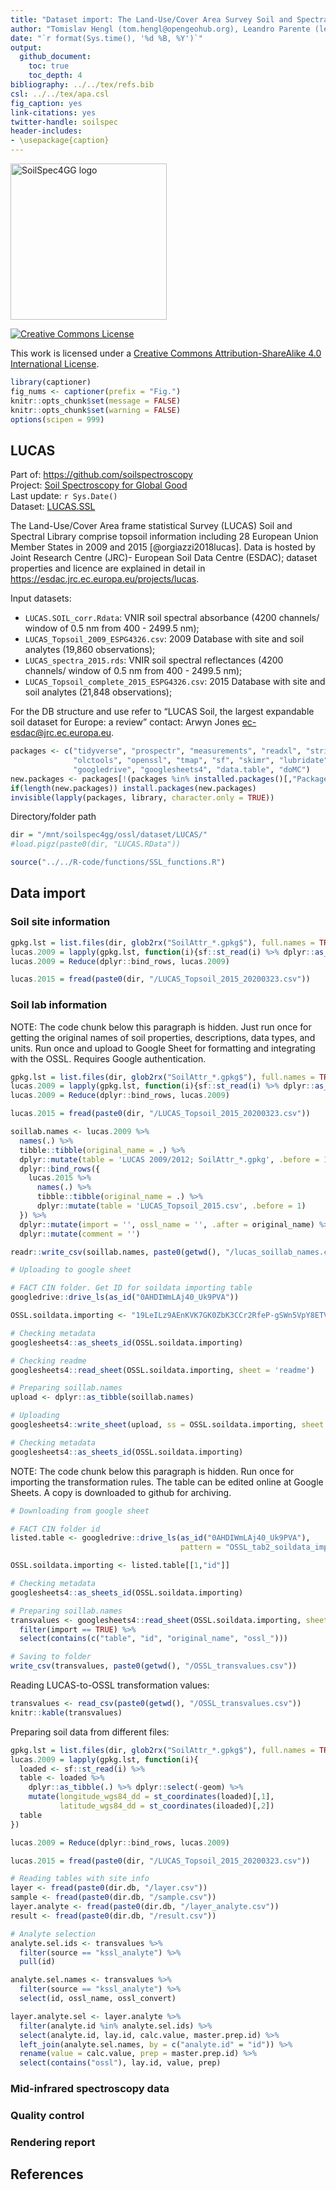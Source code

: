 ```yaml
---
title: "Dataset import: The Land-Use/Cover Area Survey Soil and Spectral Library (LUCAS)"
author: "Tomislav Hengl (tom.hengl@opengeohub.org), Leandro Parente (leandro.parente@opengeohub.org), and Jose Lucas Safanelli (jsafanelli@woodwellclimate.org) - "
date: "`r format(Sys.time(), '%d %B, %Y')`"
output: 
  github_document:
    toc: true
    toc_depth: 4
bibliography: ../../tex/refs.bib
csl: ../../tex/apa.csl  
fig_caption: yes
link-citations: yes
twitter-handle: soilspec
header-includes:
- \usepackage{caption}
---
```


[<img src="../../img/soilspec4gg-logo_fc.png" alt="SoilSpec4GG logo" width="250"/>](https://soilspectroscopy.org/)

[<img alt="Creative Commons License" style="border-width:0" src="https://i.creativecommons.org/l/by-sa/4.0/88x31.png" />](http://creativecommons.org/licenses/by-sa/4.0/)

This work is licensed under a [Creative Commons Attribution-ShareAlike 4.0 International License](http://creativecommons.org/licenses/by-sa/4.0/).

```r
library(captioner)
fig_nums <- captioner(prefix = "Fig.")
knitr::opts_chunk$set(message = FALSE)
knitr::opts_chunk$set(warning = FALSE)
options(scipen = 999)
```

## LUCAS

Part of: <https://github.com/soilspectroscopy>  
Project: [Soil Spectroscopy for Global
Good](https://soilspectroscopy.org)  
Last update: `r Sys.Date()`  
Dataset: [LUCAS.SSL](https://soilspectroscopy.github.io/ossl-manual/soil-spectroscopy-tools-and-users.html#lucas.ssl)

The Land-Use/Cover Area frame statistical Survey (LUCAS) Soil and Spectral Library comprise topsoil information including 28 European Union Member States in 2009 and 2015 [@orgiazzi2018lucas]. Data is hosted by Joint Research Centre (JRC)- European Soil Data Centre (ESDAC); dataset properties and licence are explained in detail in <https://esdac.jrc.ec.europa.eu/projects/lucas>.

Input datasets:

- `LUCAS.SOIL_corr.Rdata`: VNIR soil spectral absorbance (4200 channels/ window of 0.5 nm from 400 - 2499.5 nm);
- `LUCAS_Topsoil_2009_ESPG4326.csv`: 2009 Database with site and soil analytes (19,860 observations);  
- `LUCAS_spectra_2015.rds`: VNIR soil spectral reflectances (4200 channels/ window of 0.5 nm from 400 - 2499.5 nm);
- `LUCAS_Topsoil_complete_2015_ESPG4326.csv`: 2015 Database with site and soil analytes (21,848 observations);  

For the DB structure and use refer to "LUCAS Soil, the largest expandable soil dataset for Europe: a review" contact: Arwyn Jones [ec-esdac@jrc.ec.europa.eu](JRC).

```r
packages <- c("tidyverse", "prospectr", "measurements", "readxl", "stringr",
              "olctools", "openssl", "tmap", "sf", "skimr", "lubridate",
              "googledrive", "googlesheets4", "data.table", "doMC")
new.packages <- packages[!(packages %in% installed.packages()[,"Package"])]
if(length(new.packages)) install.packages(new.packages)
invisible(lapply(packages, library, character.only = TRUE))
```

Directory/folder path

```r
dir = "/mnt/soilspec4gg/ossl/dataset/LUCAS/"
#load.pigz(paste0(dir, "LUCAS.RData"))
```

```r
source("../../R-code/functions/SSL_functions.R")
```

## Data import

### Soil site information

```r
gpkg.lst = list.files(dir, glob2rx("SoilAttr_*.gpkg$"), full.names = TRUE)
lucas.2009 = lapply(gpkg.lst, function(i){sf::st_read(i) %>% dplyr::as_tibble(.) %>% dplyr::select(-geom)})
lucas.2009 = Reduce(dplyr::bind_rows, lucas.2009)

lucas.2015 = fread(paste0(dir, "/LUCAS_Topsoil_2015_20200323.csv"))
```

### Soil lab information

NOTE: The code chunk below this paragraph is hidden. Just run once for getting the original names of soil properties, descriptions, data types, and units. Run once and upload to Google Sheet for formatting and integrating with the OSSL. Requires Google authentication.

```r
gpkg.lst = list.files(dir, glob2rx("SoilAttr_*.gpkg$"), full.names = TRUE)
lucas.2009 = lapply(gpkg.lst, function(i){sf::st_read(i) %>% dplyr::as_tibble(.) %>% dplyr::select(-geom)})
lucas.2009 = Reduce(dplyr::bind_rows, lucas.2009)

lucas.2015 = fread(paste0(dir, "/LUCAS_Topsoil_2015_20200323.csv"))

soillab.names <- lucas.2009 %>%
  names(.) %>%
  tibble::tibble(original_name = .) %>%
  dplyr::mutate(table = 'LUCAS 2009/2012; SoilAttr_*.gpkg', .before = 1) %>%
  dplyr::bind_rows({
    lucas.2015 %>%
      names(.) %>%
      tibble::tibble(original_name = .) %>%
      dplyr::mutate(table = 'LUCAS_Topsoil_2015.csv', .before = 1)
  }) %>%
  dplyr::mutate(import = '', ossl_name = '', .after = original_name) %>%
  dplyr::mutate(comment = '')

readr::write_csv(soillab.names, paste0(getwd(), "/lucas_soillab_names.csv"))

# Uploading to google sheet

# FACT CIN folder. Get ID for soildata importing table
googledrive::drive_ls(as_id("0AHDIWmLAj40_Uk9PVA"))

OSSL.soildata.importing <- "19LeILz9AEnKVK7GK0ZbK3CCr2RfeP-gSWn5VpY8ETVM"

# Checking metadata
googlesheets4::as_sheets_id(OSSL.soildata.importing)

# Checking readme
googlesheets4::read_sheet(OSSL.soildata.importing, sheet = 'readme')

# Preparing soillab.names
upload <- dplyr::as_tibble(soillab.names)

# Uploading
googlesheets4::write_sheet(upload, ss = OSSL.soildata.importing, sheet = "LUCAS")

# Checking metadata
googlesheets4::as_sheets_id(OSSL.soildata.importing)
```

NOTE: The code chunk below this paragraph is hidden. Run once for importing the transformation rules. The table can be edited online at Google Sheets. A copy is downloaded to github for archiving.
```r
# Downloading from google sheet

# FACT CIN folder id
listed.table <- googledrive::drive_ls(as_id("0AHDIWmLAj40_Uk9PVA"),
                                      pattern = "OSSL_tab2_soildata_importing")

OSSL.soildata.importing <- listed.table[[1,"id"]]

# Checking metadata
googlesheets4::as_sheets_id(OSSL.soildata.importing)

# Preparing soillab.names
transvalues <- googlesheets4::read_sheet(OSSL.soildata.importing, sheet = "LUCAS") %>%
  filter(import == TRUE) %>%
  select(contains(c("table", "id", "original_name", "ossl_")))

# Saving to folder
write_csv(transvalues, paste0(getwd(), "/OSSL_transvalues.csv"))
```

Reading LUCAS-to-OSSL transformation values:
```r
transvalues <- read_csv(paste0(getwd(), "/OSSL_transvalues.csv"))
knitr::kable(transvalues)
```

Preparing soil data from different files:
```r
gpkg.lst = list.files(dir, glob2rx("SoilAttr_*.gpkg$"), full.names = TRUE)
lucas.2009 = lapply(gpkg.lst, function(i){
  loaded <- sf::st_read(i) %>%
  table <- loaded %>%
    dplyr::as_tibble(.) %>% dplyr::select(-geom) %>%
    mutate(longitude_wgs84_dd = st_coordinates(loaded)[,1],
           latitude_wgs84_dd = st_coordinates(iloaded)[,2])
  table
})

lucas.2009 = Reduce(dplyr::bind_rows, lucas.2009)

lucas.2015 = fread(paste0(dir, "/LUCAS_Topsoil_2015_20200323.csv"))

# Reading tables with site info
layer <- fread(paste0(dir.db, "/layer.csv"))
sample <- fread(paste0(dir.db, "/sample.csv"))
layer.analyte <- fread(paste0(dir.db, "/layer_analyte.csv"))
result <- fread(paste0(dir.db, "/result.csv"))

# Analyte selection
analyte.sel.ids <- transvalues %>%
  filter(source == "kssl_analyte") %>%
  pull(id)

analyte.sel.names <- transvalues %>%
  filter(source == "kssl_analyte") %>%
  select(id, ossl_name, ossl_convert)

layer.analyte.sel <- layer.analyte %>%
  filter(analyte.id %in% analyte.sel.ids) %>%
  select(analyte.id, lay.id, calc.value, master.prep.id) %>%
  left_join(analyte.sel.names, by = c("analyte.id" = "id")) %>%
  rename(value = calc.value, prep = master.prep.id) %>%
  select(contains("ossl"), lay.id, value, prep)
```

### Mid-infrared spectroscopy data

### Quality control

### Rendering report

## References

<!-- ### Soil site and laboratory data import -->

<!-- Soil samples and lab results for some 19,860 in 2009 (2012): -->

<!-- ```{r} -->
<!-- gpkg.lst = list.files(dir, glob2rx("SoilAttr_*.gpkg$"), full.names = TRUE) -->
<!-- df.2009 = lapply(gpkg.lst, function(i){as.data.frame(readOGR(i))}) -->
<!-- df.2009 = plyr::rbind.fill(df.2009) -->
<!-- str(df.2009) -->
<!-- ``` -->

<!-- Harmonize values: -->

<!-- ```{r} -->
<!-- in2009.name = c("coarse", "clay", "silt", "sand", "pHinH2O", "pHinCaCl2", "OC", "CaCO3", "N",  -->
<!--               "P", "K", "CEC", "coords.x1", "coords.x2") -->
<!-- df.2009w = as.data.frame(df.2009[,in2009.name]) -->
<!-- out2009.name = c("wpg2_usda.3a2_wpct", "clay.tot_usda.3a1_wpct", "silt.tot_usda.3a1_wpct", "sand.tot_usda.3a1_wpct", -->
<!--                  "ph.h2o_usda.4c1_index", "ph.cacl2_usda.4c1_index", "oc_usda.calc_wpct", "caco3_usda.4e1_wpct",  -->
<!--                  "n.tot_usda.4h2_wpct", "p.ext_usda.4d6_mgkg", "k.ext_usda.4d6_mgkg", "cec.ext_usda.4b1_cmolkg", -->
<!--                  "longitude_wgs84_dd", "latitude_wgs84_dd") -->
<!-- ## compare values -->
<!-- summary(as.numeric(df.2009w$OC)) -->
<!-- fun.lst = as.list(rep("ifelse(as.numeric(x)<0, NA, as.numeric(x))", length(in2009.name))) -->
<!-- fun.lst[[which(in2009.name=="coarse")]] = "ifelse(is.na(as.numeric(x)), 0, as.numeric(x))" -->
<!-- fun.lst[[which(in2009.name=="clay")]] = "ifelse(as.numeric(x)<0, NA, as.numeric(x))" -->
<!-- fun.lst[[which(in2009.name=="sand")]] = "ifelse(as.numeric(x)<0, NA, as.numeric(x))" -->
<!-- fun.lst[[which(in2009.name=="silt")]] = "ifelse(as.numeric(x)<0, NA, as.numeric(x))" -->
<!-- fun.lst[[which(in2009.name=="OC")]] = "ifelse(as.numeric(x)<0, NA, as.numeric(x))/10" -->
<!-- fun.lst[[which(in2009.name=="N")]] = "ifelse(as.numeric(x)<0, NA, as.numeric(x))/10" -->
<!-- fun.lst[[which(in2015.name=="coords.x1")]] = "as.numeric(x)" -->
<!-- fun.lst[[which(in2015.name=="coords.x2")]] = "as.numeric(x)" -->
<!-- ## save translation rules: -->
<!-- #View(data.frame(in2009.name, out2009.name, unlist(fun.lst))) -->
<!-- write.csv(data.frame(in2009.name, out2009.name, unlist(fun.lst)), "./lucas2009_soilab_transvalues.csv") -->
<!-- df.2009w = transvalues(df.2009w, out2009.name, in2009.name, fun.lst) -->
<!-- df.2009w$id.layer_local_c = paste0("2009.", df.2009$POINT_ID) -->
<!-- df.2009w$sample.doi_idf_c = "10.2788/97922" -->
<!-- df.2009w$observation.date.begin_iso.8601_yyyy.mm.dd = as.Date("2009-05-01") -->
<!-- df.2009w$observation.date.end_iso.8601_yyyy.mm.dd = as.Date("2012-08-01") -->
<!-- ``` -->

<!-- Soils samples 21,859 points in 2015. -->

<!-- ```{r, eval=FALSE} -->
<!-- df.2015 = vroom::vroom(paste(dir, "LUCAS_Topsoil_2015_20200323.csv", sep = "")) -->
<!-- #head(df.2015) -->
<!-- v.2015 = readOGR(paste0(dir, "LUCAS_Topsoil_2015_20200323.shp")) -->
<!-- df.2015$coords.x1 = plyr::join(df.2015["Point_ID"], as.data.frame(v.2015))$coords.x1 -->
<!-- df.2015$coords.x2 = plyr::join(df.2015["Point_ID"], as.data.frame(v.2015))$coords.x2 -->
<!-- ``` -->

<!-- Harmonize values: -->

<!-- ```{r} -->
<!-- in2015.name = c("Coarse", "Clay", "Silt", "Sand", "pH(H2O)", "pH(CaCl2)", "OC", "CaCO3", "N",  -->
<!--               "P", "K", "EC", "coords.x1", "coords.x2") -->
<!-- df.2015w = as.data.frame(df.2015[,in2015.name]) -->
<!-- out2015.name = c("wpg2_usda.3a2_wpct", "clay.tot_usda.3a1_wpct", "silt.tot_usda.3a1_wpct", "sand.tot_usda.3a1_wpct", -->
<!--                  "ph.h2o_usda.4c1_index", "ph.cacl2_usda.4c1_index", "oc_usda.calc_wpct", "caco3_usda.4e1_wpct",  -->
<!--                  "n.tot_usda.4h2_wpct", "p.ext_usda.4d6_mgkg", "k.ext_usda.4d6_mgkg", "ec.w_usda.4f1_dsm", -->
<!--                  "longitude_wgs84_dd", "latitude_wgs84_dd") -->
<!-- ## compare values -->
<!-- summary(as.numeric(df.2015w$OC)) -->
<!-- fun2.lst = as.list(rep("ifelse(as.numeric(x)<0, NA, as.numeric(x))", length(in2015.name))) -->
<!-- fun2.lst[[which(in2015.name=="Coarse")]] = "ifelse(is.na(as.numeric(x)), 0, as.numeric(x))" -->
<!-- fun2.lst[[which(in2015.name=="Clay")]] = "ifelse(as.numeric(x)<0, NA, as.numeric(x))" -->
<!-- fun2.lst[[which(in2015.name=="Sand")]] = "ifelse(as.numeric(x)<0, NA, as.numeric(x))" -->
<!-- fun2.lst[[which(in2015.name=="Silt")]] = "ifelse(as.numeric(x)<0, NA, as.numeric(x))" -->
<!-- fun2.lst[[which(in2015.name=="OC")]] = "ifelse(as.numeric(x)<0, NA, as.numeric(x))/10" -->
<!-- fun2.lst[[which(in2015.name=="N")]] = "ifelse(as.numeric(x)<0, NA, as.numeric(x))/10" -->
<!-- fun2.lst[[which(in2015.name=="EC")]] = "ifelse(as.numeric(x)<0, NA, as.numeric(x))/100" -->
<!-- fun2.lst[[which(in2015.name=="coords.x1")]] = "as.numeric(x)" -->
<!-- fun2.lst[[which(in2015.name=="coords.x2")]] = "as.numeric(x)" -->
<!-- ## save translation rules: -->
<!-- #View(data.frame(in2015.name, out2015.name, unlist(fun2.lst))) -->
<!-- write.csv(data.frame(in2015.name, out2015.name, unlist(fun2.lst)), "./lucas2015_soilab_transvalues.csv") -->
<!-- df.2015w = transvalues(df.2015w, out2015.name, in2015.name, fun2.lst) -->
<!-- df.2015w$id.layer_local_c = paste0("2015.", df.2015$Point_ID) -->
<!-- df.2015w$sample.doi_idf_c = "10.1111/ejss.12499" -->
<!-- df.2015w$observation.date.begin_iso.8601_yyyy.mm.dd = as.Date("2015-03-01") -->
<!-- df.2015w$observation.date.end_iso.8601_yyyy.mm.dd = as.Date("2015-10-01") -->
<!-- #df.2015$WR_ID = paste(round(df.2015$coords.x1, 2), round(df.2015$coords.x2, 2), sep="_") -->
<!-- ``` -->


<!-- #### Soil lab information -->

<!-- Bind two datasets: -->

<!-- ```{r} -->
<!-- lucas.soil = plyr::rbind.fill(df.2009w, df.2015w) -->
<!-- lucas.soil$id.layer_uuid_c = openssl::md5(make.unique(paste0("LUCAS", lucas.soil$id.layer_local_c))) -->
<!-- ``` -->

<!-- Exporting the table: -->

<!-- ```{r} -->
<!-- lucas.soil$sample.contact.name_utf8_txt = "ESDAC - European Commission" -->
<!-- lucas.soil$sample.contact.email_ietf_email = "ec-esdac@jrc.ec.europa.eu" -->
<!-- x.na = soilab.name[which(!soilab.name %in% names(lucas.soil))] -->
<!-- if(length(x.na)>0){ for(i in x.na){ lucas.soil[,i] <- NA } } -->
<!-- soilab.rds = paste0(dir, "ossl_soillab_v1.rds") -->
<!-- if(!file.exists(soilab.rds)){ -->
<!--   saveRDS.gz(lucas.soil[,soilab.name], soilab.rds) -->
<!-- } -->
<!-- ``` -->


<!-- #### Soil site information -->

<!-- Add the [Open Location Code](https://cran.r-project.org/web/packages/olctools/vignettes/Introduction_to_olctools.html) to the site table: -->

<!-- ```{r} -->
<!-- lucas.site = lucas.soil[,c("longitude_wgs84_dd", "latitude_wgs84_dd", "id.layer_uuid_c", "id.layer_local_c", "sample.doi_idf_c", "observation.date.begin_iso.8601_yyyy.mm.dd", "observation.date.end_iso.8601_yyyy.mm.dd")] -->
<!-- ## degrade location accuracy +/-500m so we can share the points -->
<!-- lucas.site$longitude_wgs84_dd = lucas.site$longitude_wgs84_dd + rnorm(nrow(lucas.site), 0, 0.005) -->
<!-- lucas.site$latitude_wgs84_dd = lucas.site$latitude_wgs84_dd + rnorm(nrow(lucas.site), 0, 0.005) -->
<!-- lucas.site$location.method_any_c = "Degraded coordinates" -->
<!-- lucas.site$location.error_any_m = 1000 -->
<!-- lucas.site$id.location_olc_c = olctools::encode_olc(lucas.site$latitude_wgs84_dd, lucas.site$longitude_wgs84_dd, 10) -->
<!-- #colnames(lucas.site) -->
<!-- lucas.site$observation.ogc.schema.title_ogc_txt = 'Open Soil Spectroscopy Library' -->
<!-- lucas.site$observation.ogc.schema_idn_url = 'https://soilspectroscopy.github.io' -->
<!-- lucas.site$dataset.title_utf8_txt = "LUCAS 2009, 2015 top-soil data" -->
<!-- lucas.site$dataset.doi_idf_c = "10.1111/ejss.12499" -->
<!-- lucas.site$surveyor.address_utf8_txt = "" -->
<!-- lucas.site$layer.upper.depth_usda_cm = 0 -->
<!-- lucas.site$layer.lower.depth_usda_cm = 20 -->
<!-- lucas.site$dataset.code_ascii_c = "LUCAS.SSL" -->
<!-- lucas.site$dataset.address_idn_url = "https://esdac.jrc.ec.europa.eu/resource-type/soil-point-data" -->
<!-- lucas.site$dataset.owner_utf8_txt = "European Soil Data Centre (ESDAC), esdac.jrc.ec.europa.eu, European Commission, Joint Research Centre" -->
<!-- lucas.site$surveyor.title_utf8_txt = "" -->
<!-- lucas.site$dataset.license.title_ascii_txt = "JRC License Agreement" -->
<!-- lucas.site$dataset.license.address_idn_url = "https://esdac.jrc.ec.europa.eu/resource-type/soil-point-data" -->
<!-- lucas.site$surveyor.contact_ietf_email = "ec-esdac@jrc.ec.europa.eu" -->
<!-- lucas.site$dataset.contact.name_utf8_txt = "ESDAC - European Commission" -->
<!-- lucas.site$dataset.contact_ietf_email = "ec-esdac@jrc.ec.europa.eu" -->
<!-- lucas.site$id.project_ascii_c = "Land Use and Coverage Area frame Survey (LUCAS)" -->
<!-- x.na = site.name[which(!site.name %in% names(lucas.site))] -->
<!-- if(length(x.na)>0){ for(i in x.na){ lucas.site[,i] <- NA } } -->
<!-- soilsite.rds = paste0(dir, "ossl_soilsite_v1.rds") -->
<!-- if(!file.exists(soilsite.rds)){ -->
<!--   saveRDS.gz(lucas.site[,site.name], soilsite.rds) -->
<!--   write.csv(lucas.site[,site.name], paste0(dir, "ossl_soilsite_v1.csv")) -->
<!-- } -->
<!-- ``` -->


<!-- ### Visible and near-infrared (VNIR) spectroscopy data -->

<!-- ```{r, eval=FALSE} -->
<!-- ## Read raw files and bind: -->
<!-- #files = list.files(path = paste0(dir, "LUCAS2015_Soil_Spectra_EU28"), pattern = ".csv", full.names=TRUE, recursive=TRUE) -->
<!-- #temp = lapply(files, fread, sep=",") -->
<!-- #lucas.vnir = rbindlist(temp) -->
<!-- #colnames(lucas.vnir) -->
<!-- #head(lucas.vnir[, c(1:6, 4204:4205)], 5) -->
<!-- #saveRDS.gz(lucas.vnir, paste(dir, "LUCAS_spectra_2015.rds")) -->
<!-- ``` -->

<!-- VNIR soil spectroscopy raw data: -->

<!-- ```{r} -->
<!-- load(paste0(dir, "LUCAS.SOIL_corr.Rdata")) -->
<!-- lucas.vnir2009 = LUCAS.SOIL$spc -->
<!-- summary(lucas.vnir2009$`416`) -->
<!-- summary(lucas.vnir2009$`2100`) -->
<!-- lucas.vnir2015 = readRDS.gz(paste0(dir, "LUCAS_spectra_2015.rds")) -->
<!-- summary(lucas.vnir2015$`416`) -->
<!-- summary(as.numeric(lucas.vnir2015$`2100`)) -->
<!-- ``` -->

<!-- Detect negative values / convert to reflectances. -->

<!-- ```{r} -->
<!-- sel.vnir2015 = names(lucas.vnir2015)[6:ncol(lucas.vnir2015)] -->
<!-- ## 4200 -->
<!-- ## convert to percent reflectance -->
<!-- lucas.vnir2015.f = parallel::mclapply(as.data.frame(lucas.vnir2015)[,6:ncol(lucas.vnir2015)], function(j){1/exp(as.numeric(j))}, mc.cores=32) -->
<!-- lucas.vnir2015.f = as.data.frame(do.call(cbind, lucas.vnir2015.f)) -->
<!-- library(doMC) -->
<!-- cl = makeCluster(mc <- getOption("cl.cores", 32)) -->
<!-- samples0.na.gaps = parallel::parRapply(cl, lucas.vnir2015.f, FUN=function(j){ round(100*sum(is.na(j))/length(j), 3)})  -->
<!-- samples0.negative = parallel::parRapply(cl, lucas.vnir2015.f, FUN=function(j){ round(100*sum(j <= 0, na.rm = TRUE)/length(j), 3) }) -->
<!-- sum(samples0.negative>0, na.rm=TRUE) -->
<!-- samples0.extreme = parallel::parRapply(cl, lucas.vnir2015.f, FUN=function(j){ round(100*sum(j >= 1, na.rm = TRUE)/length(j), 3) }) -->
<!-- sum(samples0.extreme>0, na.rm=TRUE) -->
<!-- stopCluster(cl) -->
<!-- lucas.vnir2015.f = round(lucas.vnir2015.f*100, 1) -->
<!-- vnir2015.s = sapply(names(lucas.vnir2015)[sel.vnir2015], function(i){ strsplit(i, "_")[[1]][2] }) -->
<!-- vnir2015.n = paste0("scan_visnir.", sel.vnir2015, "_pcnt") -->
<!-- names(lucas.vnir2015.f) = vnir2015.n -->
<!-- lucas.vnir2015.f$id.layer_local_c = paste0("2015.", lucas.vnir2015$PointID) -->
<!-- lucas.vnir2015.f$id.scan_local_c = make.unique(paste(lucas.vnir2015$SampleID)) -->
<!-- rm(lucas.vnir2015); gc() -->
<!-- ``` -->

<!-- Plot and check individual curves: -->

<!-- ```{r} -->
<!-- matplot(y=as.vector(t(lucas.vnir2015.f[10250,vnir2015.n])), x=as.numeric(sel.vnir2015), -->
<!--         ylim = c(0,100), -->
<!--         type = 'l',  -->
<!--         xlab = "Wavelength",  -->
<!--         ylab = "Reflectance" -->
<!--         ) -->
<!-- ``` -->


<!-- ```{r} -->
<!-- sel.vnir2009 = names(lucas.vnir2009) -->
<!-- lucas.vnir2009.f = parallel::mclapply(as.data.frame(lucas.vnir2009), function(j){1/exp(as.numeric(j))}, mc.cores=32) -->
<!-- lucas.vnir2009.f = as.data.frame(do.call(cbind, lucas.vnir2009.f)) -->
<!-- library(doMC) -->
<!-- cl = makeCluster(mc <- getOption("cl.cores", 32)) -->
<!-- samples1.na.gaps = parallel::parRapply(cl, lucas.vnir2009.f, FUN=function(j){ round(100*sum(is.na(j))/length(j), 3)})  -->
<!-- samples1.negative = parallel::parRapply(cl, lucas.vnir2009.f, FUN=function(j){ round(100*sum(j <= 0)/length(j), 3) }) -->
<!-- sum(samples1.negative>0, na.rm=TRUE) -->
<!-- samples1.extreme = parallel::parRapply(cl, lucas.vnir2009.f, FUN=function(j){ round(100*sum(j >= 1)/length(j), 3) }) -->
<!-- sum(samples0.extreme>0, na.rm=TRUE) -->
<!-- stopCluster(cl) -->
<!-- lucas.vnir2009.f = round(lucas.vnir2009.f*100, 1) -->
<!-- vnir2009.n = paste0("scan_visnir.", sel.vnir2009, "_pcnt") -->
<!-- names(lucas.vnir2009.f) = vnir2009.n -->
<!-- lucas.vnir2009.f$id.layer_local_c = paste0("2009.", LUCAS.SOIL$POINT_ID) -->
<!-- lucas.vnir2009.f$id.scan_local_c = make.unique(paste(LUCAS.SOIL$sample.ID)) -->
<!-- rm(lucas.vnir2009); gc() -->
<!-- ``` -->


<!-- Plot and check individual curves: -->

<!-- ```{r} -->
<!-- matplot(y=as.vector(t(lucas.vnir2009.f[524,vnir2009.n])), x=as.numeric(sel.vnir2009), -->
<!--         ylim = c(0,100), -->
<!--         type = 'l',  -->
<!--         xlab = "Wavelength",  -->
<!--         ylab = "Reflectance" -->
<!--         ) -->
<!-- ``` -->

<!-- Add missing columns: -->

<!-- ```{r} -->
<!-- lucas.vnir2009.f$scan.date.begin_iso.8601_yyyy.mm.dd = as.Date("2009-06-01") -->
<!-- lucas.vnir2009.f$scan.date.end_iso.8601_yyyy.mm.dd = as.Date("2012-11-01") -->
<!-- lucas.vnir2009.f$scan.license.address_idn_url = "https://esdac.jrc.ec.europa.eu/content/lucas-2009-topsoil-data" -->
<!-- lucas.vnir2009.f$scan.doi_idf_c = "10.1371/journal.pone.0066409" -->
<!-- lucas.vnir2009.f$scan.visnir.nafreq_ossl_pct = samples1.na.gaps -->
<!-- lucas.vnir2009.f$scan.visnir.negfreq_ossl_pct = samples1.negative -->
<!-- lucas.vnir2009.f$scan.visnir.extfreq_ossl_pct = samples1.extreme -->
<!-- lucas.vnir2015.f$scan.date.begin_iso.8601_yyyy.mm.dd = as.Date("2015-03-01") -->
<!-- lucas.vnir2015.f$scan.date.end_iso.8601_yyyy.mm.dd = as.Date("2015-12-01") -->
<!-- lucas.vnir2015.f$scan.license.address_idn_url = "https://esdac.jrc.ec.europa.eu/content/lucas2015-topsoil-data" -->
<!-- lucas.vnir2015.f$scan.doi_idf_c = "10.2788/97922" -->
<!-- lucas.vnir2015.f$scan.visnir.nafreq_ossl_pct = samples0.na.gaps -->
<!-- lucas.vnir2015.f$scan.visnir.negfreq_ossl_pct = samples0.negative -->
<!-- lucas.vnir2015.f$scan.visnir.extfreq_ossl_pct = samples0.extreme -->
<!-- ``` -->

<!-- Bind the two periods into a single object: -->

<!-- ```{r} -->
<!-- lucas.vnir.f = plyr::rbind.fill(lucas.vnir2009.f, lucas.vnir2015.f) -->
<!-- #v.unique_id = uuid::UUIDgenerate(use.time=TRUE, n=nrow(lucas.vnir.f))  -->
<!-- lucas.vnir.f$id.scan_uuid_c = openssl::md5(make.unique(paste0("LUCAS.VNIR", lucas.vnir.f$id.scan_local_c))) -->
<!-- ``` -->

<!-- Resample values and remove values 350--450 nm: -->

<!-- ```{r} -->
<!-- lucas.vnir.spec = lucas.vnir.f[,grep("scan_visnir.", names(lucas.vnir.f))] -->
<!-- wav.nir = sapply(names(lucas.vnir.spec), function(i){strsplit(strsplit(i, "scan_visnir.")[[1]][2], "_pcnt")[[1]][1]}) -->
<!-- colnames(lucas.vnir.spec) = wav.nir -->
<!-- rownames(lucas.vnir.spec) = lucas.vnir.f$id.scan_uuid_c -->
<!-- ## large processing time -->
<!-- lucas.vnir = prospectr::resample(lucas.vnir.spec, wav.nir, seq(350, 2500, by=2), interpol = "spline")  -->
<!-- ## Wavelength by 2 cm-1 -->
<!-- lucas.vnir = as.data.frame(lucas.vnir) -->
<!-- visnir.n = paste0("scan_visnir.", seq(350, 2500, by=2), "_pcnt") -->
<!-- colnames(lucas.vnir) = visnir.n -->
<!-- ``` -->

<!-- The beginning of the Vis (400–500 nm) showed instrumental artifacts and was therefore removed. -->
<!-- For more details see: <https://journals.plos.org/plosone/article?id=10.1371/journal.pone.0066409>: -->

<!-- ```{r} -->
<!-- lucas.vnir = lucas.vnir[,-(1:length(seq(350, 450, by=2)))] -->
<!-- ``` -->

<!-- Final check (now without 350--450 nm): -->

<!-- ```{r} -->
<!-- matplot(y=as.vector(t(lucas.vnir[100,])), x=seq(452, 2500, by=2), -->
<!--         ylim = c(0,100), -->
<!--         type = 'l',  -->
<!--         xlab = "Wavelength",  -->
<!--         ylab = "Reflectance" -->
<!--         ) -->
<!-- ``` -->


<!-- Adding other basic columns: -->

<!-- ```{r} -->
<!-- lucas.vnir$id.scan_uuid_c = rownames(lucas.vnir.spec) -->
<!-- lucas.vnir$id.scan_local_c = plyr::join(lucas.vnir["id.scan_uuid_c"], lucas.vnir.f[,c("id.scan_local_c", "id.scan_uuid_c")])$id.scan_local_c -->
<!-- lucas.vnir$id.layer_local_c = plyr::join(lucas.vnir["id.scan_uuid_c"], lucas.vnir.f[,c("id.layer_local_c", "id.scan_uuid_c")])$id.layer_local_c -->
<!-- #summary(is.na(lucas.vnir$id.layer_local_c)) -->
<!-- lucas.vnir$id.layer_uuid_c = plyr::join(lucas.vnir["id.layer_local_c"], lucas.soil[,c("id.layer_local_c", "id.layer_uuid_c")])$id.layer_uuid_c -->
<!-- summary(is.na(lucas.vnir$id.layer_uuid_c)) -->
<!-- ## 2 NA -->
<!-- lucas.vnir$scan.visnir.nafreq_ossl_pct = plyr::join(lucas.vnir["id.scan_uuid_c"], lucas.vnir.f[,c("id.scan_uuid_c", "scan.visnir.nafreq_ossl_pct")])$scan.visnir.nafreq_ossl_pct -->
<!-- lucas.vnir$scan.visnir.negfreq_ossl_pct = plyr::join(lucas.vnir["id.scan_uuid_c"], lucas.vnir.f[,c("id.scan_uuid_c", "scan.visnir.negfreq_ossl_pct")])$scan.visnir.negfreq_ossl_pct -->
<!-- lucas.vnir$scan.visnir.extfreq_ossl_pct = plyr::join(lucas.vnir["id.scan_uuid_c"], lucas.vnir.f[,c("id.scan_uuid_c", "scan.visnir.extfreq_ossl_pct")])$scan.visnir.extfreq_ossl_pct -->
<!-- lucas.vnir$scan.date.begin_iso.8601_yyyy.mm.dd = lucas.vnir.f$scan.date.begin_iso.8601_yyyy.mm.dd -->
<!-- lucas.vnir$scan.date.end_iso.8601_yyyy.mm.dd = lucas.vnir.f$scan.date.end_iso.8601_yyyy.mm.dd -->
<!-- lucas.vnir$scan.license.address_idn_url = lucas.vnir.f$scan.license.address_idn_url -->
<!-- lucas.vnir$scan.doi_idf_c = lucas.vnir.f$scan.doi_idf_c -->
<!-- lucas.vnir$model.name_utf8_txt = "XDS Rapid Content Analyzer" -->
<!-- lucas.vnir$model.code_any_c = "XDS_Rapid_Content_Analyzer" -->
<!-- lucas.vnir$method.light.source_any_c = "" -->
<!-- lucas.vnir$method.preparation_any_c = "" -->
<!-- #lucas.vnir.f$scan.file_any_c = "" -->
<!-- lucas.vnir$scan.license.title_ascii_txt = "JRC License Agreement" -->
<!-- lucas.vnir$scan.contact.name_utf8_txt = "ESDAC - European Commission" -->
<!-- lucas.vnir$scan.contact.email_ietf_email = "ec-esdac@jrc.ec.europa.eu" -->
<!-- ``` -->

<!-- Save final table: -->

<!-- ```{r} -->
<!-- x.na = visnir.name[which(!visnir.name %in% names(lucas.vnir))] -->
<!-- if(length(x.na)>0){ for(i in x.na){ lucas.vnir[,i] <- NA } } -->
<!-- #str(lucas.vnir[,visnir.name[1:24]]) -->
<!-- visnir.rds = paste0(dir, "ossl_visnir_v1.rds") -->
<!-- if(!file.exists(visnir.rds)){ -->
<!--   saveRDS.gz(lucas.vnir[,visnir.name], visnir.rds) -->
<!-- } -->
<!-- ``` -->

<!-- ### MIR data scanned by Woodwell Climate Research -->

<!-- MIR available only for a smaller selection of samples -->

<!-- ```{r} -->
<!-- lucas.mir = vroom::vroom("/mnt/soilspec4gg/ossl/dataset/validation/LUCAS_Woodwell.csv") -->
<!-- dim(lucas.mir) -->
<!-- summary(as.factor(lucas.mir$run_date)) -->
<!-- sel.abs = names(lucas.mir)[19:ncol(lucas.mir)] -->
<!-- ## 3017 -->
<!-- str(lucas.mir$POINT_ID) -->
<!-- lucas.mir$id.layer_local_c = paste0("2009.", lucas.mir$POINT_ID) -->
<!-- str(lucas.mir$id.layer_local_c[which(!lucas.mir$id.layer_local_c %in% lucas.site$id.layer_local_c)]) -->
<!-- lucas.mir$id.scan_uuid_c = openssl::md5(make.unique(paste0("LUCAS.MIR", lucas.mir$id.layer_local_c))) -->
<!-- #summary(duplicated(lucas.mir$id.scan_uuid_c)) -->
<!-- ``` -->

<!-- Resampling the MIR spectra from the original window size to 2 cm-1 in `lucas.abs`. -->
<!-- This operation can be time-consuming: -->

<!-- ```{r} -->
<!-- lucas.abs = lucas.mir[,c("id.scan_uuid_c", sel.abs)] -->
<!-- dim(lucas.abs) -->
<!-- wav.mir = as.numeric(sel.abs) # Get wavelength only -->
<!-- summary(wav.mir) -->
<!-- # Creating a matrix with only spectral values to resample it -->
<!-- lucas.mir.spec = as.matrix(lucas.abs[,sel.abs]) -->
<!-- colnames(lucas.mir.spec) = wav.mir -->
<!-- #rownames(lucas.mir.spec) = lucas.mir$id.scan_uuid_c -->
<!-- samples.na.gaps = apply(lucas.mir.spec, 1, FUN=function(j){ round(100*sum(is.na(j))/length(j), 3)})  -->
<!-- samples.negative = apply(lucas.mir.spec, 1, FUN=function(j){ round(100*sum(j <= 0, na.rm=TRUE)/length(j), 3) }) -->
<!-- sum(samples.negative>0) -->
<!-- samples.extreme = apply(lucas.mir.spec, 1, FUN=function(j){ round(100*sum(j >= 3, na.rm=TRUE)/length(j), 3) }) -->
<!-- sum(samples.extreme>0) -->
<!-- ## resample values -->
<!-- lucas.mir = prospectr::resample(lucas.mir.spec, wav.mir, seq(600, 4000, 2))  -->
<!-- lucas.mir = round(as.data.frame(lucas.mir)*1000) -->
<!-- mir.n = paste0("scan_mir.", seq(600, 4000, 2), "_abs") -->
<!-- colnames(lucas.mir) = mir.n -->
<!-- lucas.mir$id.scan_uuid_c = lucas.abs$id.scan_uuid_c -->
<!-- ``` -->

<!-- Plotting MIR spectra to see if there are still maybe negative values in the table: -->

<!-- ```{r} -->
<!-- matplot(y=as.vector(t(lucas.mir[25,mir.n])), x=seq(600, 4000, 2), -->
<!--         ylim = c(0,3000), -->
<!--         type = 'l',  -->
<!--         xlab = "Wavelength",  -->
<!--         ylab = "Absorbance" -->
<!--         ) -->
<!-- ``` -->

<!-- Export final MIR table: -->

<!-- ```{r} -->
<!-- lucas.mir$id.layer_local_c = plyr::join(lucas.mir["id.scan_uuid_c"], lucas.vnir[c("id.scan_uuid_c","id.layer_local_c")], match="first")$id.layer_local_c -->
<!-- #summary(is.na(lucas.mir$id.scan_uuid_c)) -->
<!-- lucas.mir$id.layer_uuid_c = plyr::join(lucas.mir["id.layer_local_c"], lucas.soil[,c("id.layer_local_c", "id.layer_uuid_c")])$id.layer_uuid_c -->
<!-- summary(is.na(lucas.mir$id.layer_uuid_c)) -->
<!-- lucas.mir$model.name_utf8_txt = "Bruker Vertex 70 with HTS-XT accessory" -->
<!-- lucas.mir$model.code_any_c = "Bruker_Vertex_70.HTS.XT" -->
<!-- lucas.mir$method.light.source_any_c = "" -->
<!-- lucas.mir$method.preparation_any_c = "" -->
<!-- lucas.mir$scan.file_any_c = "" -->
<!-- lucas.mir$scan.date.begin_iso.8601_yyyy.mm.dd = "2019-04-26" -->
<!-- lucas.mir$scan.date.end_iso.8601_yyyy.mm.dd = "2019-06-13" -->
<!-- lucas.mir$scan.license.title_ascii_txt = "CC-BY" -->
<!-- lucas.mir$scan.license.address_idn_url = "https://creativecommons.org/licenses/by/4.0/" -->
<!-- lucas.mir$scan.doi_idf_c = "10.3390/s20236729" -->
<!-- lucas.mir$scan.contact.name_utf8_txt = "Jonathan Sanderman" -->
<!-- lucas.mir$scan.contact.email_ietf_email = "jsanderman@woodwellclimate.org" -->
<!-- lucas.mir$scan.mir.nafreq_ossl_pct = samples.na.gaps -->
<!-- lucas.mir$scan.mir.negfreq_ossl_pct = samples.negative -->
<!-- lucas.mir$scan.mir.extfreq_ossl_pct = samples.extreme -->
<!-- ``` -->

<!-- Save to RDS file: -->

<!-- ```{r} -->
<!-- x.na = mir.name[which(!mir.name %in% names(lucas.mir))] -->
<!-- if(length(x.na)>0){ for(i in x.na){ lucas.mir[,i] <- NA } } -->
<!-- #str(lucas.mir[,mir.name[1:24]]) -->
<!-- mir.rds = paste0(dir, "ossl_mir_v1.rds") -->
<!-- if(!file.exists(mir.rds)){ -->
<!--   saveRDS.gz(lucas.mir[,mir.name], mir.rds) -->
<!-- } -->
<!-- ``` -->

<!-- ### Quality control -->

<!-- Check if some points don't have any spectral scans: -->

<!-- ```{r} -->
<!-- mis.r = lucas.mir$id.layer_local_c %in% lucas.site$id.layer_local_c -->
<!-- summary(mis.r) -->
<!-- #str(lucas.mir$id.layer_local_c[which(!lucas.mir$id.layer_local_c %in% lucas.site$id.layer_local_c)]) -->
<!-- ``` -->

<!-- ### Distribution of points -->

<!-- We can plot an world map showing distribution of the sampling locations for the LUCAS data. -->

<!-- ```{r, lucas.pnts_sites} -->
<!-- # Get the world map -->
<!-- if(!require(rworldmap)){install.packages("rworldmap"); require(rworldmap)} -->
<!-- worldMap = getMap() -->
<!-- # Member States of the European Union -->
<!-- europeanUnion = c("Austria","Belgium","Bulgaria","Croatia","Cyprus", -->
<!--                    "Czech Rep.","Denmark","Estonia","Finland","France", -->
<!--                    "Germany","Greece","Hungary","Ireland","Italy","Latvia", -->
<!--                    "Lithuania","Luxembourg","Malta","Netherlands","Poland", -->
<!--                    "Portugal","Romania","Slovakia","Slovenia","Spain", -->
<!--                    "Sweden","United Kingdom","Icelaand") -->
<!-- # Select only the index of states member of the E.U. -->
<!-- indEU = which(worldMap$NAME%in%europeanUnion) -->
<!-- # Extract longitude and latitude border's coordinates of members states of E.U.  -->
<!-- europeCoords = lapply(indEU, function(i){ -->
<!--   df = data.frame(worldMap@polygons[[i]]@Polygons[[1]]@coords) -->
<!--   df$region = as.character(worldMap$NAME[i]) -->
<!--   colnames(df) = list("long", "lat", "region") -->
<!--   return(df) -->
<!-- }) -->
<!-- europeCoords = do.call("rbind", europeCoords) -->
<!-- lucas.map = ggplot() + geom_polygon(data = europeCoords, aes(x = long, y = lat, group = region), colour = "black", size = 0.1) + -->
<!--   coord_map(xlim = c(-13, 35),  ylim = c(32, 71)) -->
<!-- lucas.map = lucas.map + geom_point(aes(x=lucas.site$longitude_wgs84_dd, y=lucas.site$latitude_wgs84_dd), color = 'blue', shape = 18, size=.9) -->
<!-- lucas.map -->
<!-- ``` -->

<!-- `r fig_nums("lucas.pnts_sites", "LUCAS locations of sites across the globe.")` -->

<!-- ```{r, eval=FALSE} -->
<!-- rm(lucas.vnir.f); rm(lucas.vnir.spec); rm(LUCAS.SOIL);  -->
<!-- #rm(lucas.vnir2009.f); rm(lucas.vnir2015.f) -->
<!-- gc() -->
<!-- #save.image.pigz(file=paste0(dir, "LUCAS.RData"), n.cores=32) -->
<!-- #rmarkdown::render("dataset/LUCAS/README.Rmd") -->
<!-- ``` -->

<!-- ## References -->
